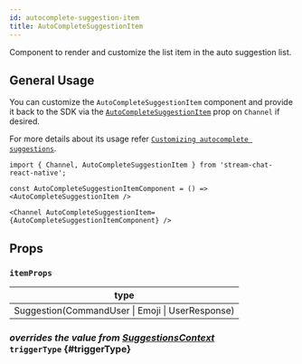 ```yaml
---
id: autocomplete-suggestion-item
title: AutoCompleteSuggestionItem
---
```



Component to render and customize the list item in the auto suggestion list.

## General Usage

You can customize the `AutoCompleteSuggestionItem` component and provide it back to the SDK via the [`AutoCompleteSuggestionItem`](../channel/channel.mdx#autocompletesuggestionitem) prop on `Channel` if desired.

For more details about its usage refer [`Customizing autocomplete suggestions`](../../ui-cookbook/custom-auto-complete-suggestion-list.mdx).

```tsx
import { Channel, AutoCompleteSuggestionItem } from 'stream-chat-react-native';

const AutoCompleteSuggestionItemComponent = () => <AutoCompleteSuggestionItem />

<Channel AutoCompleteSuggestionItem={AutoCompleteSuggestionItemComponent} />
```

## Props

### `itemProps`

| type                                             |
| ------------------------------------------------ |
| Suggestion(CommandUser \| Emoji \| UserResponse) |

### <div class="label description">_overrides the value from [SuggestionsContext](../../../ui-components/contexts/suggestions-context#triggertype)_</div> `triggerType` {#triggerType}

<TriggerType />
